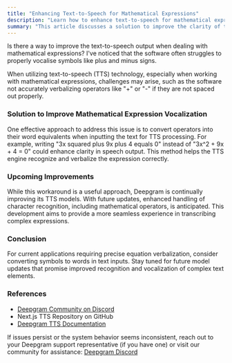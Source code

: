 ```yaml
---
title: "Enhancing Text-to-Speech for Mathematical Expressions"
description: "Learn how to enhance text-to-speech for mathematical expressions."
summary: "This article discusses a solution to improve the clarity of text-to-speech vocalisation for mathematical expressions by converting operators into their word equivalents. It also mentions Deepgram's ongoing efforts to enhance character recognition capabilities in future updates."
---
```


<CommunityQuestion>Is there a way to improve the text-to-speech output when dealing with mathematical expressions? I've noticed that the software often struggles to properly vocalise symbols like plus and minus signs.</CommunityQuestion>

When utilizing text-to-speech (TTS) technology, especially when working with mathematical expressions, challenges may arise, such as the software not accurately verbalizing operators like "+" or "-" if they are not spaced out properly.

### Solution to Improve Mathematical Expression Vocalization

One effective approach to address this issue is to convert operators into their word equivalents when inputting the text for TTS processing. For example, writing "3x squared plus 9x plus 4 equals 0" instead of "3x^2 + 9x + 4 = 0" could enhance clarity in speech output. This method helps the TTS engine recognize and verbalize the expression correctly.

### Upcoming Improvements

While this workaround is a useful approach, Deepgram is continually improving its TTS models. With future updates, enhanced handling of character recognition, including mathematical operators, is anticipated. This development aims to provide a more seamless experience in transcribing complex expressions.

### Conclusion

For current applications requiring precise equation verbalization, consider converting symbols to words in text inputs. Stay tuned for future model updates that promise improved recognition and vocalization of complex text elements.

### References

- [Deepgram Community on Discord](https://discord.gg/deepgram)
- Next.js TTS Repository on GitHub
- [Deepgram TTS Documentation](https://developers.deepgram.com/docs/tts-rest)

If issues persist or the system behavior seems inconsistent, reach out to your Deepgram support representative (if you have one) or visit our community for assistance: [Deepgram Discord](https://discord.gg/deepgram)